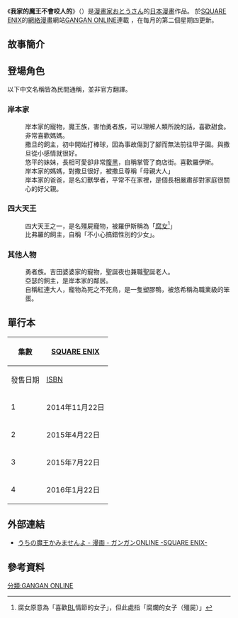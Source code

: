 {{Infobox animanga/Headerofja
|標題 = 我家的魔王不會咬人的
|圖像 = 
|尺寸 = 
|說明 = 
|日文名稱 = うちの魔王かみませんよ
|英文名稱 = Uchi no Maou Kamimasen yo 
|假名 = 
|羅馬字 = 
|類型 = [[喜劇|喜劇]]
}}
{{Infobox animanga/Manga
|標題 = 
|作者 = {{lang|ja|おとうさん}}
|作畫 = 
|出版社 = {{flagicon|Japan}} [[SQUARE_ENIX|SQUARE ENIX]]
|連載雜誌 = [[GANGAN_ONLINE|GANGAN ONLINE]] 
|label = 
|網路 = 
|發售日 = 
|開始 = 2014年7月3日
|結束 = 2015年11月26日
|冊數 = 4卷（2016年1月22日）
|話數 = 35話（2015年11月26日）
|其他 = 
}}
{{Infobox animanga/Footerofja}}
{{漫畫}}
《'''我家的魔王不會咬人的'''》（{{lang-ja|うちの魔王かみませんよ}}）是[[漫畫家|漫畫家]]おとうさん的[[日本漫畫|日本漫畫]]作品。
於[[SQUARE_ENIX|SQUARE ENIX]]的[[網絡漫畫|網絡漫畫]]網站[[GANGAN_ONLINE|GANGAN ONLINE]]連載  ，在每月的第二個星期四更新。

== 故事簡介 ==


== 登場角色 ==
以下中文名稱皆為民間通稱，並非官方翻譯。
=== 岸本家 ===
; {{nihongo|魔王／[[撒旦|撒旦]]|魔王／サタン}}
: 岸本家的寵物，魔王族，害怕勇者族，可以理解人類所說的話，喜歡甜食。非常喜歡媽媽。
; {{nihongo|兄／悠平|ユウヘイ}}
: 撒旦的飼主，初中開始打棒球，因為事故傷到了腳而無法前往甲子園。與撒旦從小感情就很好。
; {{nihongo|妹／悠希|ユウキ}}
: 悠平的妹妹，長相可愛卻非常[[腹黑|腹黑]]，自稱掌管了商店街。喜歡羅伊斯。
; {{nihongo|媽媽|はは}}
: 岸本家的媽媽，對撒旦很好，被撒旦尊稱「母親大人」
; {{nihongo|爸爸|ちち}}
: 岸本家的爸爸，是名幻獸學者，平常不在家裡，是個長相嚴肅卻對家庭很關心的好父親。

=== 四大天王 ===
; {{nihongo|比弗羅|ビフロ}}
: 四大天王之一，是名殭屍寵物，被羅伊斯稱為「[[腐女|腐女]]<ref>腐女原意為「喜歡[[BL_(和製英語)|BL]]情節的女子」，但此處指「腐爛的女子（殭屍）」</ref>」
; {{nihongo|羅伊斯|ロイス}}
: 比弗羅的飼主，自稱「不小心搞錯性別的少女」。

=== 其他人物 ===
; {{nihongo|亞瑟|アーサー}}
: 勇者族。吉田婆婆家的寵物，聖誕夜也兼職聖誕老人。
; {{nihongo|吉田婆婆|吉田さん}}
: 亞瑟的飼主，是岸本家的鄰居。
; {{nihongo|佐藤將太|佐藤将太}}
: 自稱紅連大人，寵物為死之不死鳥，是一隻塑膠鴨，被悠希稱為職業級的笨蛋。

== 單行本 ==
{| class=wikitable style="font-size:small;"
!rowspan="2"|集數
!colspan="2"|{{flagicon|Japan}} [[SQUARE_ENIX|SQUARE ENIX]]
|-
!發售日期!![[ISBN|ISBN]]
|-
! 1
| 2014年11月22日 || ISBN 978-4-7575-4471-0
|-
! 2
| 2015年4月22日 || ISBN 978-4-7575-4631-8
|-
! 3
| 2015年7月22日 || ISBN 978-4-7575-4708-7
|-
! 4
| 2016年1月22日 || ISBN 978-4-7575-4860-2
|}

== 外部連結 ==
* [http://www.ganganonline.com/comic/maou/ うちの魔王かみませんよ - 漫画 - ガンガンONLINE -SQUARE ENIX-] {{Wayback|url=http://www.ganganonline.com/comic/maou/ |date=20160412082631 }}

== 參考資料 ==
[[分類:GANGAN_ONLINE|分類:GANGAN ONLINE]]